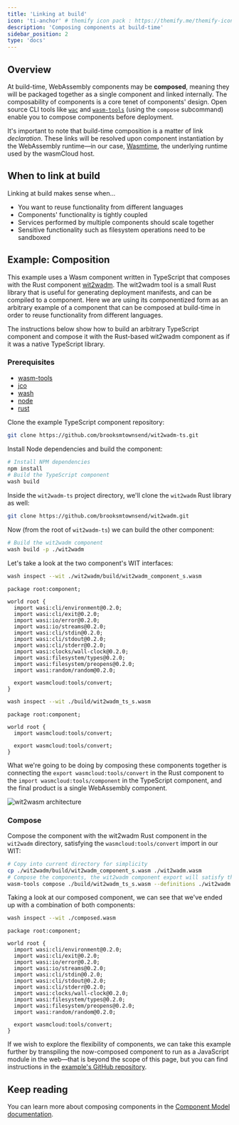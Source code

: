 ```yaml
---
title: 'Linking at build'
icon: 'ti-anchor' # themify icon pack : https://themify.me/themify-icons
description: 'Composing components at build-time'
sidebar_position: 2
type: 'docs'
---
```


## Overview

At build-time, WebAssembly components may be **composed**, meaning they will be packaged together as a single component and linked internally. The composability of components is a core tenet of components' design. Open source CLI tools like [`wac`](https://github.com/bytecodealliance/wac) and [`wasm-tools`](https://github.com/bytecodealliance/wasm-tools) (using the `compose` subcommand) enable you to compose components before deployment.

It's important to note that build-time composition is a matter of link *declaration*. These links will be resolved upon component instantiation by the WebAssembly runtime&mdash;in our case, [Wasmtime](https://github.com/bytecodealliance/wasmtime), the underlying runtime used by the wasmCloud host. 

## When to link at build

Linking at build makes sense when...

* You want to reuse functionality from different languages
* Components' functionality is tightly coupled 
* Services performed by multiple components should scale together
* Sensitive functionality such as filesystem operations need to be sandboxed 

## Example: Composition

This example uses a Wasm component written in TypeScript that composes with the Rust component [wit2wadm](https://github.com/brooksmtownsend/wit2wadm). The wit2wadm tool is a small Rust library that is useful for generating deployment manifests, and can be compiled to a component. Here we are using its componentized form as an arbitrary example of a component that can be composed at build-time in order to reuse functionality from different languages. 

The instructions below show how to build an arbitrary TypeScript component and compose it with the Rust-based wit2wadm component as if it was a native TypeScript library.

### Prerequisites

- [wasm-tools](https://github.com/bytecodealliance/wasm-tools/tree/main)
- [jco](https://github.com/bytecodealliance/jco)
- [wash](https://wasmcloud.com/docs/installation)
- [node](https://docs.npmjs.com/downloading-and-installing-node-js-and-npm)
- [rust](https://www.rust-lang.org/tools/install)

Clone the example TypeScript component repository:

```bash
git clone https://github.com/brooksmtownsend/wit2wadm-ts.git
```

Install Node dependencies and build the component:

```bash
# Install NPM dependencies
npm install
# Build the TypeScript component
wash build
```
Inside the `wit2wadm-ts` project directory, we'll clone the `wit2wadm` Rust library as well:

```bash
git clone https://github.com/brooksmtownsend/wit2wadm.git
```

Now (from the root of `wit2wadm-ts`) we can build the other component:

```bash
# Build the wit2wadm component
wash build -p ./wit2wadm
```

Let's take a look at the two component's WIT interfaces:

```bash
wash inspect --wit ./wit2wadm/build/wit2wadm_component_s.wasm
```
```wit
package root:component;

world root {
  import wasi:cli/environment@0.2.0;
  import wasi:cli/exit@0.2.0;
  import wasi:io/error@0.2.0;
  import wasi:io/streams@0.2.0;
  import wasi:cli/stdin@0.2.0;
  import wasi:cli/stdout@0.2.0;
  import wasi:cli/stderr@0.2.0;
  import wasi:clocks/wall-clock@0.2.0;
  import wasi:filesystem/types@0.2.0;
  import wasi:filesystem/preopens@0.2.0;
  import wasi:random/random@0.2.0;

  export wasmcloud:tools/convert;
}
```

```bash
wash inspect --wit ./build/wit2wadm_ts_s.wasm
```
```wit
package root:component;

world root {
  import wasmcloud:tools/convert;

  export wasmcloud:tools/convert;
}
```

What we're going to be doing by composing these components together is connecting the `export wasmcloud:tools/convert` in the Rust component to the `import wasmcloud:tools/component` in the TypeScript component, and the final product is a single WebAssembly component.

![wit2wasm architecture](../images/wit2wadm-ts.png)

### Compose

Compose the component with the wit2wadm Rust component in the `wit2wadm` directory, satisfying the `wasmcloud:tools/convert` import in our WIT:

```bash
# Copy into current directory for simplicity
cp ./wit2wadm/build/wit2wadm_component_s.wasm ./wit2wadm.wasm
# Compose the components, the wit2wadm component export will satisfy the import of the TypeScript component
wasm-tools compose ./build/wit2wadm_ts_s.wasm --definitions ./wit2wadm.wasm > composed.wasm
```

Taking a look at our composed component, we can see that we've ended up with a combination of both components:

```bash
wash inspect --wit ./composed.wasm
```
```wit
package root:component;

world root {
  import wasi:cli/environment@0.2.0;
  import wasi:cli/exit@0.2.0;
  import wasi:io/error@0.2.0;
  import wasi:io/streams@0.2.0;
  import wasi:cli/stdin@0.2.0;
  import wasi:cli/stdout@0.2.0;
  import wasi:cli/stderr@0.2.0;
  import wasi:clocks/wall-clock@0.2.0;
  import wasi:filesystem/types@0.2.0;
  import wasi:filesystem/preopens@0.2.0;
  import wasi:random/random@0.2.0;

  export wasmcloud:tools/convert;
}
```
If we wish to explore the flexibility of components, we can take this example further by transpiling the now-composed component to run as a JavaScript module in the web&mdash;that is beyond the scope of this page, but you can find instructions in the [example's GitHub repository](https://github.com/brooksmtownsend/wit2wadm-ts/tree/main). 

<!-- TODO: Run in wasmCloud -->

## Keep reading

You can learn more about composing components in the [Component Model documentation](https://component-model.bytecodealliance.org/creating-and-consuming/composing.html).